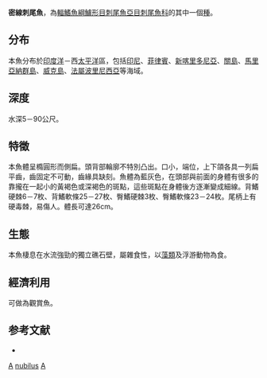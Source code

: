 {{Speciesbox 
| genus = Acanthurus
| species = nubilus
| image = Acanthurus nubilus.jpg
| image_width = 250px
| status = NE
| authority = [[Fowler|Fowler]] & [[Bean|Bean]], 1929
| synonyms = *''Harpurina nubilus''<br /><small>Fowler & Bean, 1929</small>
*''Hepatus nubilus''<br /><small>Fowler & Bean, 1929</small>
}}
'''密線刺尾魚'''，為[[輻鰭魚綱|輻鰭魚綱]][[鱸形目|鱸形目]][[刺尾魚亞目|刺尾魚亞目]][[刺尾魚科|刺尾魚科]]的其中一個[[種|種]]。

==分布==
本魚分布於[[印度洋|印度洋]]－西[[太平洋|太平洋]]區，包括[[印尼|印尼]]、[[菲律賓|菲律賓]]、[[新喀里多尼亞|新喀里多尼亞]]、[[關島|關島]]、[[馬里亞納群島|馬里亞納群島]]、[[威克島|威克島]]、[[法屬波里尼西亞|法屬波里尼西亞]]等海域。

==深度==
水深5－90公尺。

==特徵==
本魚體呈橢圓形而側扁。頭背部輪廓不特別凸出。口小，端位，上下頜各具一列扁平齒，齒固定不可動，齒緣具缺刻。魚體為藍灰色，在頭部與前面的身體有很多的靠攏在一起小的黃褐色或深褐色的斑點，這些斑點在身體後方逐漸變成細線。背鰭硬棘6－7枚、背鰭軟條25－27枚、臀鰭硬棘3枚、臀鰭軟條23－24枚。尾柄上有硬毒棘，易傷人。體長可達26cm。

==生態==
本魚棲息在水流強勁的獨立礁石壁，屬雜食性，以[[藻類|藻類]]及浮游動物為食。

==經濟利用==
可做為觀賞魚。

==参考文献==
*{{FishBase_species|genus=Acanthurus|species=nubilus|year=2011|month=12}}
{{Taxonbar|from=Q1094321}}

[[Category:觀賞魚|A]]
[[Category:刺尾魚屬|nubilus]]
[[Category:1929年描述的鱼类|A]]